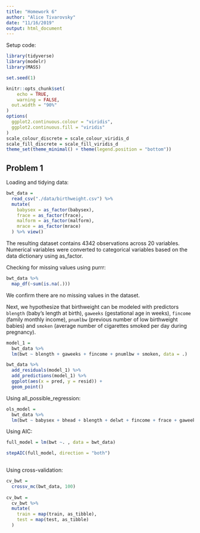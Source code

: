 ```yaml
---
title: "Homework 6"
author: "Alice Tivarovsky"
date: "11/16/2019"
output: html_document
---
```


Setup code: 

```r
library(tidyverse)
library(modelr)
library(MASS)

set.seed(1)

knitr::opts_chunk$set(
	echo = TRUE,
	warning = FALSE,
  out.width = "90%"
)
options(
  ggplot2.continuous.colour = "viridis",
  ggplot2.continuous.fill = "viridis"
)
scale_colour_discrete = scale_colour_viridis_d
scale_fill_discrete = scale_fill_viridis_d
theme_set(theme_minimal() + theme(legend.position = "bottom"))

```

## Problem 1

Loading and tidying data: 

```r
bwt_data = 
  read_csv("./data/birthweight.csv") %>% 
  mutate(
    babysex = as_factor(babysex),
    frace = as_factor(frace),
    malform = as_factor(malform), 
    mrace = as_factor(mrace)
  ) %>% view()

```
The resulting dataset contains 4342 observations across 20 variables. Numerical  variables were converted to categorical variables based on the data dictionary using as_factor. 

Checking for missing values using purrr: 
```r
bwt_data %>% 
  map_df(~sum(is.na(.)))
```

We confirm there are no missing values in the dataset. 

Next, we hypothesize that birthweight can be modeled with predictors `blength` (baby's length at birth), `gaweeks` (gestational age in weeks), `fincome` (family monthly income), `pnumlbw` (previous number of low birthweight babies) and `smoken` (average number of cigarettes smoked per day during pregnancy). 

```r

model_1 = 
  bwt_data %>%  
  lm(bwt ~ blength + gaweeks + fincome + pnumlbw + smoken, data = .) 

bwt_data %>% 
  add_residuals(model_1) %>% 
  add_predictions(model_1) %>% 
  ggplot(aes(x = pred, y = resid)) + 
  geom_point()


```

Using all_possible_regression: 

```r
ols_model = 
  bwt_data %>%  
  lm(bwt ~ babysex + bhead + blength + delwt + fincome + frace + gaweeks + malform + menarche + mheight + momage + mrace + parity + pnumlbw + pnumsga + ppbmi + ppwt + smoken + wtgain, data = .) 

```

Using AIC: 

```r
full_model = lm(bwt ~. , data = bwt_data)

stepAIC(full_model, direction = "both")
  
```


Using cross-validation: 

```r
cv_bwt = 
  crossv_mc(bwt_data, 100)
  
cv_bwt = 
  cv_bwt %>% 
  mutate(
    train = map(train, as_tibble), 
    test = map(test, as_tibble)
  )
```







